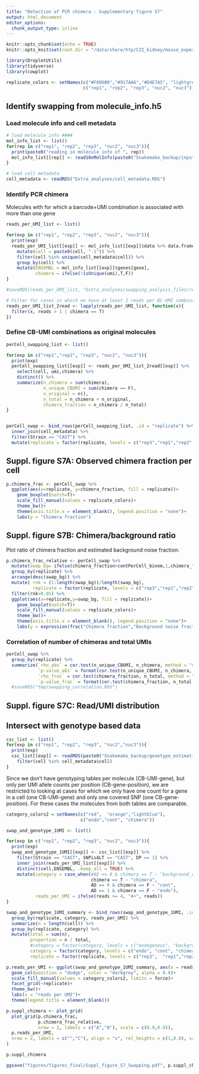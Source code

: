 ```yaml
---
title: "Detection of PCR chimera - Supplementary figure S7"
output: html_document
editor_options: 
  chunk_output_type: inline
---
```


```r
knitr::opts_chunk$set(echo = TRUE)
knitr::opts_knit$set(root.dir = "/data/share/htp/CZI_kidney/mouse_experiments/backgroundRNA")

library(DropletUtils)
library(tidyverse)
library(cowplot)

replicate_colors <- setNames(c("#F6D6B0","#917AA6","#D4E7A5", "lightgrey", "darkgrey"), 
                             c("rep1", "rep2", "rep3", "nuc2", "nuc3"))
```

## Identify swapping from molecule_info.h5

### Load molecule info and cell metadata

```r
# load molecule info ####
mol_info_list <- list()
for(rep in c("rep1", "rep2", "rep3", "nuc2", "nuc3")){
  print(paste0("reading in molecule info of ", rep))
  mol_info_list[[rep]] <- read10xMolInfo(paste0("Snakemake_backup/input/",rep,"/cellranger/molecule_info.h5"))
}

# load cell metadata
cell_metadata <- readRDS("Extra_analyses/cell_metadata.RDS")
```

### Identify PCR chimera

Molecules with for which a barcode+UMI combination is associated with more than one gene

```r
reads_per_UMI_list <- list()

for(exp in c("rep1", "rep2", "rep3", "nuc2", "nuc3")){
  print(exp)
  reads_per_UMI_list[[exp]] <- mol_info_list[[exp]]$data %>% data.frame %>%
    mutate(cell = paste0(cell, "-1")) %>% 
    filter(cell %in% unique(cell_metadata$cell)) %>% 
    group_by(cell) %>% 
    mutate(ENSEMBL = mol_info_list[[exp]]$genes[gene],
           chimera = ifelse(!isUnique(umi),T,F))
}

#saveRDS(reads_per_UMI_list, "Extra_analyses/swapping_analysis_files/reads_per_UMI_list.RDS")

# Filter for cases in which we have at least 2 reads per BC-UMI combination (i.e. original molecule)
reads_per_UMI_list_2read <- lapply(reads_per_UMI_list, function(x){
  filter(x, reads > 1 | chimera == T)
})
```

### Define CB-UMI combinations as original molecules

```r
perCell_swapping_list <- list()

for(exp in c("rep1","rep2", "rep3", "nuc2", "nuc3")){
  print(exp)
  perCell_swapping_list[[exp]] <- reads_per_UMI_list_2read[[exp]] %>% 
    select(cell, umi,chimera) %>%
    distinct() %>% 
    summarize(n_chimera = sum(chimera),
              n_unique_CBUMI = sum(chimera == F),
              n_original = n(),
              n_total = n_chimera + n_original,
              chimera_fraction = n_chimera / n_total)
}


perCell_swap <- bind_rows(perCell_swapping_list, .id = "replicate") %>% 
  inner_join(cell_metadata) %>% 
  filter(Strain == "CAST") %>% 
  mutate(replicate = factor(replicate, levels = c("rep3","rep1","rep2","nuc3","nuc2")))
```

## Suppl. figure S7A: Observed chimera fraction per cell

```r
p.chimera_frac <- perCell_swap %>% 
  ggplot(aes(x=replicate, y=chimera_fraction, fill = replicate))+
    geom_boxplot(notch=T)+
    scale_fill_manual(values = replicate_colors)+
    theme_bw()+
    theme(axis.title.x = element_blank(), legend.position = "none")+
    labs(y = "Chimera fraction")
```

## Suppl. figure S7B: Chimera/background ratio

Plot ratio of chimera fraction and estimated background noise fraction:

```r
p.chimera_frac_relative <- perCell_swap %>% 
  mutate(swap_bg= ifelse(chimera_fraction>contPerCell_binom,1,chimera_fraction/contPerCell_binom)  ) %>% 
  group_by(replicate) %>%
  arrange(desc(swap_bg)) %>% 
  mutate( rnk = (1:length(swap_bg))/length(swap_bg),
          replicate = factor(replicate, levels = c("rep3","rep1","rep2","nuc3","nuc2"))) %>% 
  filter(rnk>0.05) %>% 
  ggplot(aes(x=replicate,y=swap_bg, fill = replicate))+
    geom_boxplot(notch=T)+
    scale_fill_manual(values = replicate_colors)+
    theme_bw()+
    theme(axis.title.x = element_blank(), legend.position = "none")+
    labs(y = expression(frac("Chimera fraction","Background noise fraction")))
```

### Correlation of number of chimeras and total UMIs

```r
perCell_swap %>% 
  group_by(replicate) %>% 
  summarize(`rho_abs` = cor.test(n_unique_CBUMI, n_chimera, method = "spearman")$estimate,
            `p-value_abs` = format(cor.test(n_unique_CBUMI, n_chimera, method = "spearman")$p.value, digits = 3),
            `rho_frac` = cor.test(chimera_fraction, n_total, method = "spearman")$estimate,
            `p-value_frac` = format(cor.test(chimera_fraction, n_total, method = "spearman")$p.value, digits = 3)) #%>% 
  #saveRDS("tmp/swapping_correlation.RDS")
```

## Suppl. figure S7C: Read/UMI distribution

## Intersect with genotype based data

```r
csc_list <- list()
for(exp in c("rep1", "rep2", "rep3", "nuc2","nuc3")){
  print(exp)
  csc_list[[exp]] <- readRDS(paste0("Snakemake_backup/genotype_estimation/",exp,"/csc_intermediate.RDS")) %>% 
    filter(cell %in% cell_metadata$cell)
}
```

Since we don't have genotyping tables per molecule (CB-UMI-gene), but only per UMI allele counts per position (CB-gene-position), we are restricted to looking at cases for which we only have one count for a gene in a cell (one CB-UMI-gene) and only one covered SNP (one CB-gene-position). For these cases the molecules from both tables are comparable.

```r
category_colors2 = setNames(c("red",  "orange","lightblue"),
                            c("endo","cont", "chimera"))

swap_and_genotype_1UMI <- list()

for(exp in c("rep1", "rep2", "rep3", "nuc2", "nuc3")){
  print(exp)
  swap_and_genotype_1UMI[[exp]] <- csc_list[[exp]] %>% 
    filter(Strain == "CAST", SNPisALT == "CAST", DP == 1) %>% 
    inner_join(reads_per_UMI_list[[exp]]) %>% 
    distinct(cell,ENSEMBL, .keep_all = TRUE) %>% 
    mutate(category = case_when(#AD == 0 & chimera == T ~ "background_chimera",
                                chimera == T ~ "chimera",
                                AD == 0 & chimera == F ~ "cont",
                                AD == 1 & chimera == F ~ "endo"),
           reads_per_UMI = ifelse(reads >= 4, "4+", reads))
}

swap_and_genotype_1UMI_summary <- bind_rows(swap_and_genotype_1UMI, .id = "replicate") %>% 
  group_by(replicate, category, reads_per_UMI) %>% 
  summarize(n = length(cell)) %>% 
  group_by(replicate, category) %>% 
  mutate(total = sum(n),
         proportion = n / total,
         #category = factor(category, levels = c("endogenous", "background", "chimera", "background_chimera")),
         category = factor(category, levels = c("endo", "cont", "chimera")),
         replicate = factor(replicate, levels = c("rep3",  "rep1","rep2","nuc3", "nuc2")))

p.reads_per_UMI <- ggplot(swap_and_genotype_1UMI_summary, aes(x = reads_per_UMI, y = proportion, fill = category))+
  geom_col(position = "dodge", color = "darkgrey", alpha = 0.8)+
  scale_fill_manual(values = category_colors2, limits = force)+
  facet_grid(~replicate)+
  theme_bw()+
  labs(x = "reads per UMI")+
  theme(legend.title = element_blank())

p.suppl_chimera <- plot_grid(
  plot_grid(p.chimera_frac,
            p.chimera_frac_relative,
            nrow = 1, labels = c("A","B"), scale = c(0.9,0.9)),
  p.reads_per_UMI, 
  nrow = 2, labels = c("","C"), align = "v", rel_heights = c(1,0.8), scale = c(0.98,1)
)

p.suppl_chimera

ggsave("figures/figures_final/Suppl_figure_S7_Swapping.pdf", p.suppl_chimera, width = 7, height = 6)
```